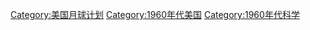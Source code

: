 {{Commonscat|Ranger program}}

[[Category:美国月球计划|Category:美国月球计划]]
[[Category:1960年代美国|Category:1960年代美国]]
[[Category:1960年代科学|Category:1960年代科学]]